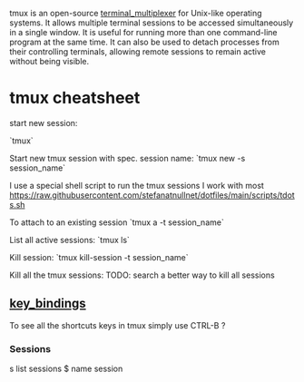 tmux is an open-source [[terminal_multiplexer]] for Unix-like operating systems. 
It allows multiple terminal sessions to be accessed simultaneously in a single
window. It is useful for running more than one command-line program at the same
time. It can also be used to detach processes from their controlling terminals,
allowing remote sessions to remain active without being visible.

= tmux cheatsheet =

start new session:

`tmux`

Start new tmux session with spec. session name:
`tmux new -s session_name`

I use a special shell script to run the tmux sessions I work with most
https://raw.githubusercontent.com/stefanatnullnet/dotfiles/main/scripts/tdots.sh

To attach to an existing session
`tmux a -t session_name`

List all active sessions:
`tmux ls`

Kill session:
`tmux kill-session -t session_name`

Kill all the tmux sessions:
TODO: search a better way to kill all sessions


== [[key_bindings]] ==

To see all the shortcuts keys in tmux simply use CTRL-B ?


=== Sessions ===

s  list sessions
$  name session



